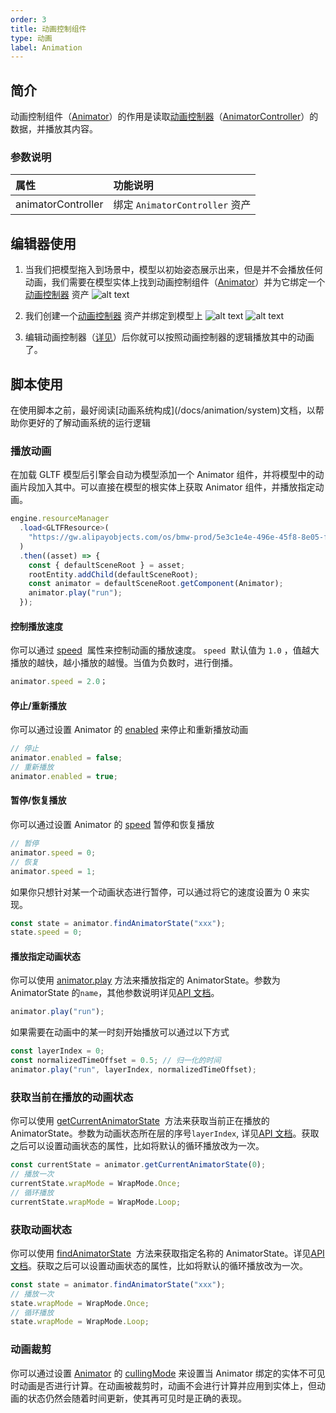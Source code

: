 ```yaml
---
order: 3
title: 动画控制组件
type: 动画
label: Animation
---
```


## 简介
动画控制组件（[Animator](/apis/core/#Animator)）的作用是读取[动画控制器](/docs/animation-animatorController)（[AnimatorController](/apis/core/#AnimatorController)）的数据，并播放其内容。

### 参数说明

| 属性               | 功能说明                       |
| :----------------- | :----------------------------- |
| animatorController | 绑定 `AnimatorController` 资产 |

## 编辑器使用

1. 当我们把模型拖入到场景中，模型以初始姿态展示出来，但是并不会播放任何动画，我们需要在模型实体上找到动画控制组件（[Animator](/apis/core/#Animator)）并为它绑定一个 [动画控制器](/docs/animation-animatorController) 资产
![alt text](https://mdn.alipayobjects.com/huamei_3zduhr/afts/img/A*1dtmQowpdocAAAAAAAAAAAAADsJ_AQ/original)

2. 我们创建一个[动画控制器](/docs/animation-animatorController) 资产并绑定到模型上
![alt text](https://mdn.alipayobjects.com/huamei_3zduhr/afts/img/A*PxHwTrU58yAAAAAAAAAAAAAADsJ_AQ/original)
![alt text](https://mdn.alipayobjects.com/huamei_3zduhr/afts/img/A*Ds5TTosYiDYAAAAAAAAAAAAADsJ_AQ/original)
3. 编辑动画控制器（[详见](/docs/animation-animatorController)）后你就可以按照动画控制器的逻辑播放其中的动画了。

## 脚本使用
<Callout type="positive">
在使用脚本之前，最好阅读[动画系统构成](/docs/animation/system)文档，以帮助你更好的了解动画系统的运行逻辑
</Callout>


### 播放动画

在加载 GLTF 模型后引擎会自动为模型添加一个 Animator 组件，并将模型中的动画片段加入其中。可以直接在模型的根实体上获取 Animator 组件，并播放指定动画。

```typescript
engine.resourceManager
  .load<GLTFResource>(
    "https://gw.alipayobjects.com/os/bmw-prod/5e3c1e4e-496e-45f8-8e05-f89f2bd5e4a4.glb"
  )
  .then((asset) => {
    const { defaultSceneRoot } = asset;
    rootEntity.addChild(defaultSceneRoot);
    const animator = defaultSceneRoot.getComponent(Animator);
    animator.play("run");
  });
```

#### 控制播放速度

你可以通过 [speed](/apis/core/#Animator-speed)  属性来控制动画的播放速度。 `speed`  默认值为 `1.0` ，值越大播放的越快，越小播放的越慢。当值为负数时，进行倒播。

```typescript
animator.speed = 2.0；
```

#### 停止/重新播放

你可以通过设置 Animator 的 [enabled](/apis/core/#Animator-enabled) 来停止和重新播放动画

```typescript
// 停止
animator.enabled = false;
// 重新播放
animator.enabled = true;
```

#### 暂停/恢复播放
你可以通过设置 Animator 的 [speed](/apis/core/#Animator-speed) 暂停和恢复播放

```typescript
// 暂停
animator.speed = 0;
// 恢复
animator.speed = 1;
```


如果你只想针对某一个动画状态进行暂停，可以通过将它的速度设置为 0 来实现。

```typescript
const state = animator.findAnimatorState("xxx");
state.speed = 0;
```

#### 播放指定动画状态

<playground src="skeleton-animation-play.ts"></playground>

你可以使用 [animator.play](/apis/core/#Animator-play) 方法来播放指定的 AnimatorState。参数为 AnimatorState 的`name`，其他参数说明详见[API 文档](/apis/core/#Animator-play)。

```typescript
animator.play("run");
```

如果需要在动画中的某一时刻开始播放可以通过以下方式

```typescript
const layerIndex = 0;
const normalizedTimeOffset = 0.5; // 归一化的时间
animator.play("run", layerIndex, normalizedTimeOffset);
```

### 获取当前在播放的动画状态

你可以使用 [getCurrentAnimatorState](/apis/core/#Animator-getCurrentAnimatorState)  方法来获取当前正在播放的 AnimatorState。参数为动画状态所在层的序号`layerIndex`, 详见[API 文档](/apis/core/#Animator-getCurrentAnimatorState)。获取之后可以设置动画状态的属性，比如将默认的循环播放改为一次。

```typescript
const currentState = animator.getCurrentAnimatorState(0);
// 播放一次
currentState.wrapMode = WrapMode.Once;
// 循环播放
currentState.wrapMode = WrapMode.Loop;
```

### 获取动画状态

你可以使用 [findAnimatorState](/apis/core/#Animator-findAnimatorState)  方法来获取指定名称的 AnimatorState。详见[API 文档](/apis/core/#Animator-getCurrentAnimatorState)。获取之后可以设置动画状态的属性，比如将默认的循环播放改为一次。

```typescript
const state = animator.findAnimatorState("xxx");
// 播放一次
state.wrapMode = WrapMode.Once;
// 循环播放
state.wrapMode = WrapMode.Loop;
```

### 动画裁剪
你可以通过设置 [Animator](/apis/core/#Animator) 的 [cullingMode](/apis/core/#Animator-cullingMode) 来设置当 Animator 绑定的实体不可见时动画是否进行计算。在动画被裁剪时，动画不会进行计算并应用到实体上，但动画的状态仍然会随着时间更新，使其再可见时是正确的表现。


